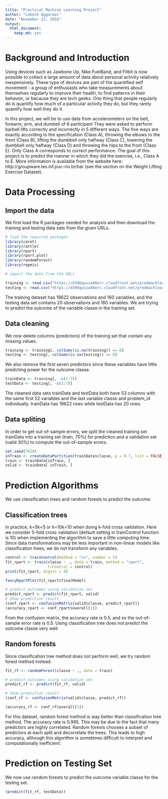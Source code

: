 ---
title: "Practical Machine Learning Project"
author: "Lokesh Aggarwal"
date: "November 22, 2016"
output: 
  html_document: 
    keep_md: yes
---

# Background and Introduction

Using devices such as Jawbone Up, Nike FuelBand, and Fitbit is now possible to collect a large amount of data about personal activity relatively inexpensively. These type of devices are part of the quantified self movement - a group of enthusiasts who take measurements about themselves regularly to improve their health, to find patterns in their behavior, or because they are tech geeks. One thing that people regularly do is quantify how much of a particular activity they do, but they rarely quantify how well they do it.

In this project, we will be to use data from accelerometers on the belt, forearm, arm, and dumbell of 6 participant They were asked to perform barbell lifts correctly and incorrectly in 5 different ways. The five ways are exactly according to the specification (Class A), throwing the elbows to the front (Class B), lifting the dumbbell only halfway (Class C), lowering the dumbbell only halfway (Class D) and throwing the hips to the front (Class E). Only Class A corresponds to correct performance. The goal of this project is to predict the manner in which they did the exercise, i.e., Class A to E. More information is available from the website here: http://groupware.les.inf.puc-rio.br/har (see the section on the Weight Lifting Exercise Dataset).


# Data Processing

## Import the data

We first load the R packages needed for analysis and then download the training and testing data sets from the given URLs.

```{r, message = F}
# load the required packages
library(caret)
library(rattle)
library(rpart)
library(rpart.plot)
library(randomForest)
library(repmis)
```

```{r}
# import the data from the URLs

training <- read.csv("https://d396qusza40orc.cloudfront.net/predmachlearn/pml-training.csv", na.strings = c("NA", ""))
testing <- read.csv("https://d396qusza40orc.cloudfront.net/predmachlearn/pml-testing.csv", na.strings = c("NA", ""))

```

The training dataset has 19622 observations and 160 variables, and the testing data set contains 20 observations and 160 variables. We are trying to predict the outcome of the variable classe in the training set.

## Data cleaning

We now delete columns (predictors) of the training set that contain any missing values.

```{r}

training <- training[, colSums(is.na(training)) == 0]
testing <- testing[, colSums(is.na(testing)) == 0]

```

We also remove the first seven predictors since these variables have little predicting power for the outcome classe.

```{r}

trainData <- training[, -c(1:7)]
testData <- testing[, -c(1:7)]

```

The cleaned data sets trainData and testData both have 53 columns with the same first 52 variables and the last variable classe and  problem_id individually. trainData has 19622 rows while testData has 20 rows.

## Data spliting

In order to get out-of-sample errors, we split the cleaned training set trainData into a training set (train, 70%) for prediction and a validation set (valid 30%) to compute the out-of-sample errors.

```{r}

set.seed(7826) 
inTrain <- createDataPartition(trainData$classe, p = 0.7, list = FALSE)
train <- trainData[inTrain, ]
valid <- trainData[-inTrain, ]

```

# Prediction Algorithms

We use classification trees and random forests to predict the outcome.

## Classification trees

In practice, k=5k=5 or k=10k=10 when doing k-fold cross validation. Here we consider 5-fold cross validation (default setting in trainControl function is 10) when implementing the algorithm to save a little computing time. Since data transformations may be less important in non-linear models like classification trees, we do not transform any variables.

```{r}
control <- trainControl(method = "cv", number = 5)
fit_rpart <- train(classe ~ ., data = train, method = "rpart", 
                   trControl = control)
print(fit_rpart, digits = 4)

fancyRpartPlot(fit_rpart$finalModel)

```

```{r}

# predict outcomes using validation set
predict_rpart <- predict(fit_rpart, valid)
# Show prediction result
(conf_rpart <- confusionMatrix(valid$classe, predict_rpart))
(accuracy_rpart <- conf_rpart$overall[1])

```

From the confusion matrix, the accuracy rate is 0.5, and so the out-of-sample error rate is 0.5. Using classification tree does not predict the outcome classe very well.


## Random forests

Since classification tree method does not perform well, we try random forest method instead.

```{r}

fit_rf <- randomForest(classe ~ ., data = train)

# predict outcomes using validation set
predict_rf <- predict(fit_rf, valid)

# Show prediction result
(conf_rf <- confusionMatrix(valid$classe, predict_rf))

(accuracy_rf <- conf_rf$overall[1])

```

For this dataset, random forest method is way better than classification tree method. The accuracy rate is 0.995. This may be due to the fact that many predictors are highly correlated. Random forests chooses a subset of predictors at each split and decorrelate the trees. This leads to high accuracy, although this algorithm is sometimes difficult to interpret and computationally inefficient.


# Prediction on Testing Set

We now use random forests to predict the outcome variable classe for the testing set.

```{r}

(predict(fit_rf, testData))

```